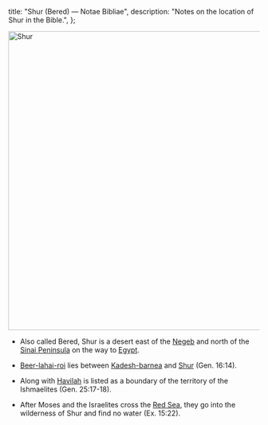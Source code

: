   title: "Shur (Bered) — Notae Bibliae",
  description: "Notes on the location of Shur in the Bible.",
};

<Initial text="Shur (Bered)" />

<Image
  className="sepia rounded"
  src="/places/shur.jpg"
  alt="Shur"
  width="600"
  height="600"
/>

- Also called Bered, Shur is a desert east of the [Negeb](/places/old-testament/genesis/negeb) and north of the [Sinai Peninsula](/places/old-testament/exodus/mount-sinai) on the way to [Egypt](/places/old-testament/genesis/egypt).

- [Beer-lahai-roi](/places/old-testament/genesis/beer-lahai-roi) lies between [Kadesh-barnea](/places/old-testament/genesis/kadesh-barnea) and [Shur](/places/old-testament/genesis/shur) (Gen. 16:14).

- Along with [Havilah](/places/old-testament/genesis/havilah) is listed as a boundary of the territory of the Ishmaelites (Gen. 25:17-18).

- After Moses and the Israelites cross the [Red Sea](/places/old-testament/exodus/red-sea), they go into the wilderness of Shur and find no water (Ex. 15:22).
